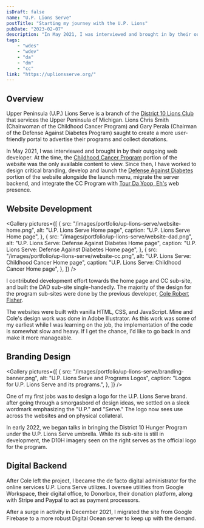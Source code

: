 ```yaml
---
isDraft: false
name: "U.P. Lions Serve"
postTitle: "Starting my journey with the U.P. Lions"
pubDate: "2023-02-07"
description: "In May 2021, I was interviewed and brought in by their outgoing web developer. At the time, the [Childhood Cancer Program](https://uplionsserve.org/cc) portion of the website was the only available content to view. Since then, I have worked to design critical branding, develop and launch the [Defense Against Diabetes](https://uplionsserve.org/dad) portion of the website alongside the launch menu, migrate the server backend, and integrate the CC Program with [Tour Da Yoop, Eh's](./tour-da-yoop-eh) web presence."
tags:
    - "wdes"
    - "wdev"
    - "da"
    - "dm"
    - "cc"
link: "https://uplionsserve.org/"
---
```



## Overview

Upper Peninsula (U.P.) Lions Serve is a branch of the [District 10 Lions Club](https://www.district10lions.org/) that services the Upper Peninsula of Michigan. Lions Chris Smith (Chairwoman of the Childhood Cancer Program) and Gary Perala (Chairman of the Defense Against Diabetes Program) saught to create a more user-friendly portal to advertise their programs and collect donations.

In May 2021, I was interviewed and brought in by their outgoing web developer. At the time, the [Childhood Cancer Program](https://uplionsserve.org/cc) portion of the website was the only available content to view. Since then, I have worked to design critical branding, develop and launch the [Defense Against Diabetes](https://uplionsserve.org/dad) portion of the website alongside the launch menu, migrate the server backend, and integrate the CC Program with [Tour Da Yoop, Eh's](./tour-da-yoop-eh) web presence.

## Website Development

<Gallery
	pictures={[
		{
			src: "/images/portfolio/up-lions-serve/website-home.png",
			alt: "U.P. Lions Serve Home page",
			caption: "U.P. Lions Serve Home page",
		},
		{
			src: "/images/portfolio/up-lions-serve/website-dad.png",
			alt: "U.P. Lions Serve: Defense Against Diabetes Home page",
			caption: "U.P. Lions Serve: Defense Against Diabetes Home page",
		},
		{
			src: "/images/portfolio/up-lions-serve/website-cc.png",
			alt: "U.P. Lions Serve: Childhood Cancer Home page",
			caption: "U.P. Lions Serve: Childhood Cancer Home page",
		},
	]}
/>

I contributed development effort towards the home page and CC sub-site, and built the DAD sub-site single-handedly. The majority of the design for the program sub-sites were done by the previous developer, [Cole Robert Fisher](https://colerobertfisher.com/).

The websites were built with vanilla HTML, CSS, and JavaScript. Mine and Cole's design work was done in Adobe Illustrator. As this work was some of my earliest while I was learning on the job, the implementation of the code is somewhat slow and heavy. If I get the chance, I'd like to go back in and make it more manageable.

## Branding Design

<Gallery
	pictures={[
		{
			src: "/images/portfolio/up-lions-serve/branding-banner.png",
			alt: "U.P. Lions Serve and Programs Logos",
			caption: "Logos for U.P. Lions Serve and its programs.",
		},
	]}
/>

One of my first jobs was to design a logo for the U.P. Lions Serve brand. after going through a smorgasbord of design ideas, we settled on a sleek wordmark emphasizing the "U.P." and "Serve." The logo now sees use across the websites and on physical collateral.

In early 2022, we began talks in bringing the District 10 Hunger Program under the U.P. Lions Serve umbrella. While its sub-site is still in development, the D10H imagery seen on the right serves as the official logo for the program.

## Digital Backend

After Cole left the project, I became the de facto digital administrator for the online services U.P. Lions Serve utilizes. I oversee utilities from Google Workspace, their digital office, to Donorbox, their donation platform, along with Stripe and Paypal to act as payment processors.

After a surge in activity in December 2021, I migrated the site from Google Firebase to a more robust Digital Ocean server to keep up with the demand.
